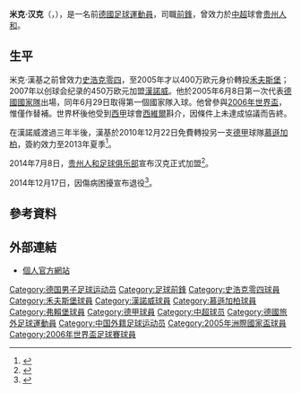 {{noteTA|G1=德甲|G2=uefa
|T=zh-hans:米克·汉克;zh-hk:米克·漢基;zh-tw:邁克·漢克;
|1=zh-hans:米克·汉克;zh-hk:米克·漢基;zh-tw:邁克·漢克;
|2=zh-hans:汉克;zh-hk:漢基;zh-tw:漢克;
}}
{{Football player infobox
|          playername = 米克·漢基<br />''Mike Hanke''
|            fullname = Mike Hanke
|               image = [[File:Mike_Hanke.jpg|150px]]
|         dateofbirth = {{birth date and age|1983|11|5}}
|         cityofbirth = [[哈姆|哈姆]] 
|      countryofbirth = [[西德|西德]]
|        currentclub  = [[贵州人和足球俱乐部|贵州人和]]
|          clubnumber = 24
|            position = [[前鋒_(足球)|前鋒]]
|               years = 2001-2005<br>2005-2007<br>2007-2010<br>2011-2013<br>2013-2014<br>2014
|               clubs = [[沙尔克04足球俱乐部|史浩克零四]]<br>[[沃尔夫斯堡足球俱乐部|禾夫斯堡]]<br>[[汉诺威96足球俱乐部|漢諾威96]]<br>[[门兴格拉德巴赫足球俱乐部|慕遜加柏]]<br>[[弗赖堡体育俱乐部|弗赖堡]]<br>[[贵州人和足球俱乐部|贵州人和]]
|         caps(goals) = {{0}}57 {{0}}{{0}}(7)<br>{{0}}53 {{0}}(16)<br>{{0}}81 {{0}}(19)<br>{{0}}77 {{0}}(13)<br>{{0}}15 {{0}}{{0}}(2)<br>{{0}}12 {{0}}{{0}}(1)
|       nationalyears = 2005-2007 
|        nationalteam = [[德國國家足球隊|德國]]
| nationalcaps(goals) = {{0}}12 {{0}}{{0}}(1)
|            pcupdate = 2015年3月21日
|            ntupdate = 2012年5月30日
}}
'''米克·汉克'''（{{lang-de|'''Mike Hanke'''}}，{{bd|1983年|11月5日|catidx=Hanke, Mike}}），是一名前[[德國|德國]][[足球|足球]][[運動員|運動員]]，司職[[前鋒_(足球)|前鋒]]，曾效力於[[中超|中超]]球會[[贵州人和足球俱乐部|贵州人和]]。

==生平==
米克·漢基之前曾效力[[沙尔克04足球俱乐部|史浩克零四]]，至2005年才以400万欧元身价轉投[[沃尔夫斯堡足球俱乐部|禾夫斯堡]]；2007年以创球会纪录的450万欧元加盟[[汉诺威96足球俱乐部|漢諾威]]。他於2005年6月8日第一次代表[[德國國家足球隊|德國國家隊]]出場，同年6月29日取得第一個國家隊入球。他曾參與[[2006年世界盃|2006年世界盃]]，惟僅作替補。世界杯後他受到[[西甲|西甲]]球會[[西維爾足球俱樂部|西維爾]]斟介，因條件上未達成協議而告終。

在漢諾威渡過三年半後，漢基於2010年12月22日免費轉投另一支[[德甲|德甲]]球隊[[门兴格拉德巴赫足球俱乐部|慕遜加柏]]，簽約效力至2013年夏季<ref>{{cite news |language=zh-hans |url=http://www.dfo.cn/dfo/show.asp?id=10929 |title=前国脚汉克转会门兴 打保级战并不陌生 |publisher=德国足球在线 |date=2010-12-23 |accessdate=2010-12-23 }}{{dead link|date=2018年4月 |bot=InternetArchiveBot |fix-attempted=yes }}</ref>。

2014年7月8日，[[贵州人和足球俱乐部|贵州人和足球俱乐部]]宣布汉克正式加盟<ref>{{cite news |url=http://renhefc.hupu.com/notice/detail/32 |title=德国前国脚麦克·汉克正式加盟我俱乐部 |publisher=贵州人和足球俱乐部官方网站 }}</ref>。

2014年12月17日，因傷病困擾宣布退役<ref>{{cite news |url=http://er.de/news/fussball/bundesliga/startseite/617659/artikel_kein-angebot_hanke-beendet-karriere.html#omrss_news_bundesliga |title=Kein Angebot: Hanke beendet Karriere |publisher=踢球者 |date=2014-12-17 |accessdate=2014-12-17 }}{{dead link|date=2018年4月 |bot=InternetArchiveBot |fix-attempted=yes }}</ref>。

==參考資料==
{{reflist}}

==外部連結==
*[https://web.archive.org/web/20070929100853/http://www.mike-hanke.de/ 個人官方網站] {{de icon}}

{{2014年中超分类名单贵州}}
{{2006年世界杯足球赛德国参赛名单}}

{{DEFAULTSORT:Hanke, Mike}}
[[Category:德国男子足球运动员|Category:德国男子足球运动员]]
[[Category:足球前鋒|Category:足球前鋒]]
[[Category:史浩克零四球員|Category:史浩克零四球員]]
[[Category:禾夫斯堡球員|Category:禾夫斯堡球員]]
[[Category:漢諾威球員|Category:漢諾威球員]]
[[Category:慕遜加柏球員|Category:慕遜加柏球員]]
[[Category:弗賴堡球員|Category:弗賴堡球員]]
[[Category:德甲球員|Category:德甲球員]]
[[Category:中超球员|Category:中超球员]]
[[Category:德國旅外足球運動員|Category:德國旅外足球運動員]]
[[Category:中国外籍足球运动员|Category:中国外籍足球运动员]]
[[Category:2005年洲際國家盃球員|Category:2005年洲際國家盃球員]]
[[Category:2006年世界盃足球賽球員|Category:2006年世界盃足球賽球員]]